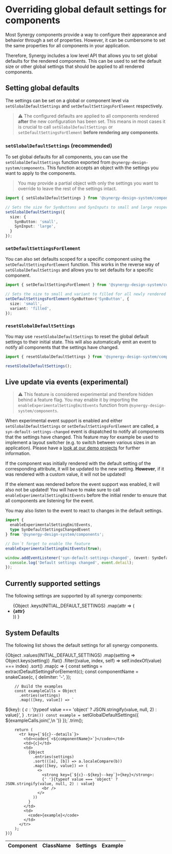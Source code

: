 
<Meta title="Packages/Components/Configuring global settings" />

# Overriding global default settings for components

Most Synergy components provide a way to configure their appearance and behavior through a set of properties.
However, it can be cumbersome to set the same properties for all components in your application.

Therefore, Synergy includes a low level API that allows you to set global defaults for the rendered components.
This can be used to set the default size or other global settings that should be applied to all rendered components.

## Setting global defaults

The settings can be set on a global or component level via `setGlobalDefaultSettings` and `setDefaultSettingsForElement` respectively.

> ⚠️ The configured defaults are applied to all components rendered **after** the new configuration has been set.
> This means in most cases it is crucial to call `setGlobalDefaultSettings` or `setDefaultSettingsForElement` **before rendering any components**.

### `setGlobalDefaultSettings` (recommended)

To set global defaults for all components, you can use the `setGlobalDefaultSettings` function exported from `@synergy-design-system/components`.
This function accepts an object with the settings you want to apply to the components.

> You may provide a partial object with only the settings you want to override to leave the rest of the settings intact.

```typescript
import { setGlobalDefaultSettings } from '@synergy-design-system/components';

// Sets the size for SynButtons and SynInputs to small and large respectively
setGlobalDefaultSettings({
  size: {
    SynButton: 'small',
    SynInput: 'large',
  }
});
```

### `setDefaultSettingsForElement`

You can also set defaults scoped for a specific component using the `setDefaultSettingsForElement` function.
This works in the reverse way of `setGlobalDefaultSettings` and allows you to set defaults for a specific component.

```typescript
import { setDefaultSettingsForElement } from '@synergy-design-system/components';

// Sets the size to small and variant to filled for all newly rendered SynButton components
setDefaultSettingsForElement<SynButton>('SynButton', {
  size: 'small',
  variant: 'filled',
});
```

### `resetGlobalDefaultSettings`

You may use `resetGlobalDefaultSettings` to reset the global default settings to their initial state.
This will also automatically emit an event to notify all components that the settings have changed.

```typescript
import { resetGlobalDefaultSettings } from '@synergy-design-system/components';

resetGlobalDefaultSettings();
```

## Live update via events (experimental)

> ⚠️ This feature is considered experimental and therefore hidden behind a feature flag.
> You may enable it by importing the `enableExperimentalSettingEmitEvents` function from `@synergy-design-system/components`.

When experimental event support is enabled and either `setGlobalDefaultSettings` or `setDefaultSettingsForElement` are called, a `syn-default-settings-changed` event is dispatched to notify all components that the settings have changed.
This feature may for example be used to implement a layout switcher (e.g. to switch between various sizes in an application).
Please have a [look at our demo projects](https://github.com/synergy-design-system/synergy-design-system/tree/main/packages/_private) for further information.

If the component was initially rendered with the default setting of the corresponding attribute, it will be updated to the new setting.
**However**, if it was rendered with a custom value, it will not be updated!

If the element was rendered before the event support was enabled, it will also not be updated!
You will have to make sure to call `enableExperimentalSettingEmitEvents` before the initial render to ensure that all components are listening for the event.

You may also listen to the event to react to changes in the default settings.

```typescript
import {
  enableExperimentalSettingEmitEvents,
  type SynDefaultSettingsChangedEvent
} from '@synergy-design-system/components';

// Don´t forget to enable the feature
enableExperimentalSettingEmitEvents(true);

window.addEventListener('syn-default-settings-changed', (event: SynDefaultSettingsChangedEvent) => {
  console.log('Default settings changed', event.detail);
});
```

## Currently supported settings

The following settings are supported by all synergy components:

<ul>
  {Object
    .keys(INITIAL_DEFAULT_SETTINGS)
    .map(attr => (
      <li key={`attr-${attr}`}>
        <strong>{attr}</strong>
      </li>
    ))
  }
</ul>

## System Defaults

The following list shows the default settings for all synergy components.

<table className="syn-table--alternating syn-table--border" style={{ width: '100%' }}>
  <thead>
    <tr>
      <th>
        <syn-tooltip content="The name of the component when rendered into the DOM">
          Component
        </syn-tooltip>
      </th>
      <th>
        <syn-tooltip content="The class name of the component, used as a key in setGlobalSettings or setDefaultSettingsForElement">
          ClassName
        </syn-tooltip>
      </th>
      <th>
        <syn-tooltip content="Supported settings for the component">
          Settings
        </syn-tooltip>
      </th>
      <th>
        <syn-tooltip content="Copy to add the call code to the clipboard">
          Example
        </syn-tooltip>
      </th>
    </tr>
  </thead>
  <tbody>
    {Object
      .values(INITIAL_DEFAULT_SETTINGS)
      .map(setting => Object.keys(setting))
      .flat()
      .filter((value, index, self) => self.indexOf(value) === index)
      .sort()
      .map(c => {
        const settings = extractDefaultSettingsForElement(c);
        const componentName = snakeCase(c, {
          delimiter: '-',
        });

        // Build the examples
        const exampleCalls = Object
          .entries(settings)
          .map(([key, value]) => `
  ${key}: {
    ${c}: '${typeof value === 'object' ? JSON.stringify(value, null, 2) : value}',
  }
          `.trim())
        const example = `setGlobalDefaultSettings({
  ${exampleCalls.join(',\n  ')}
});`.trim();

        return (
          <tr key={`${c}--details`}>
            <td><code>{`<${componentName}>`}</code></td>
            <td>{c}</td>
            <td>
              {Object
                .entries(settings)
                .sort(([a], [b]) => a.localeCompare(b))
                .map(([key, value]) => (
                  <>
                    <strong key={`${c}--${key}--key`}>{key}</strong>:
                    {' '}{typeof value === 'object' ? JSON.stringify(value, null, 2) : value}
                    <br />
                  </>
                ))
              }
            </td>
            <td>
              <code>{example}</code>
            </td>
          </tr>
        );
    })}
  </tbody>
</table>
